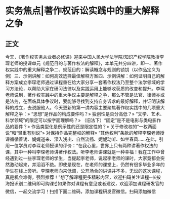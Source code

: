 # 实务焦点|著作权诉讼实践中的重大解释之争
## 正文
今天，《著作权实务从业者必修课》迎来中国人民大学法学院/知识产权学院教授李琛老师的授课单元《规范目的与著作权法的解释》，本单元共分四讲，即一、著作权实践中的重大解释之争二、规范目的：解读概念与规则的锁钥（以作品定义为例）三、示例讲解：如何高效选择最佳解释方案四、示例讲解：如何证明自己的解释方案成立李琛老师通过课程重在给大家分享一套著作权法乃至整个法学领域的学习方法论，以帮助大家在研习法律以及实践运用上能够收获质的改变和提升。李琛老师说到，著作权实践中的重大争议主要是解释之争，那么不管是法官、律师亦或是法务，在面临具体争议时，要能够寻找到支持自身诉求的最好解释，并证明该解释的成立，去说服他人。今天更新的第一讲内容主要聚焦著作权实践中的几项重大解释之争：» “思想”是作品的构成要件吗？» 独创性是否分高低？» “文学、艺术、科学领域”的限定可以按字面理解吗？» （旧法下）“固定”是不是电影与类电影作品的要件？» 作品类型化是例示性的还是限定性的？» 关于修改权的“一权两面说”和“轻重有别说”» 对保持作品完整权的解释» “其他权利”条款的解释李琛老师授课循循善诱、娓娓道来、深入浅出、自然流畅、妮妮动听、如坐春风……在此，引用一位学员对李琛老师授课的评价：“在我心里，世界上只有两种讲著作权法的课，其中一种叫李琛老师讲著作权法。听李老师讲课就是一种幸福！我在工作中曾经遇到过一些李琛老师的学生，当提起李老师，说起李老师的课时，大家竟都会突然激动起来，并滔滔不绝。即使是现在，在老师的课堂上，仍然有很多毕业多年的学生在线上旁听。李琛老师向来低调，公开场合的讲课并不多，无讼的这次课程，真是机会难得，强烈推荐！”想了解课程更多精彩内容，欢迎扫码关注课程~长按海报识别二维码即可购课☝如果你对课程有意见或者建议，欢迎添加课程研发官的微信，一起交流学习！扫描下面二维码，添加课程研发官微信。扫码添加微信